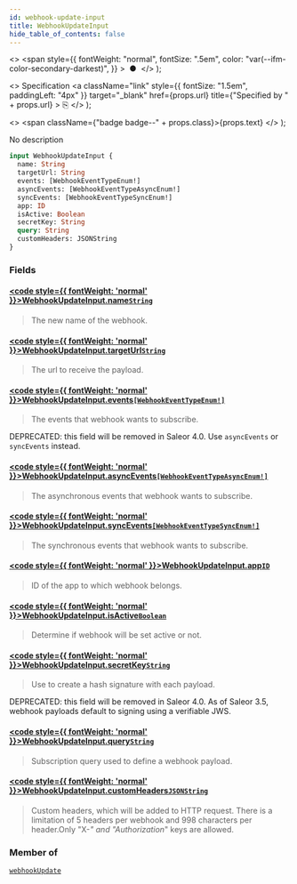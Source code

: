 ```yaml
---
id: webhook-update-input
title: WebhookUpdateInput
hide_table_of_contents: false
---
```


  <>
    <span
      style={{
        fontWeight: "normal",
        fontSize: ".5em",
        color: "var(--ifm-color-secondary-darkest)",
      }}
    >
      &nbsp;●&nbsp;
    </span>
  </>
);

  <>
    Specification
    <a
      className="link"
      style={{ fontSize: "1.5em", paddingLeft: "4px" }}
      target="\_blank"
      href={props.url}
      title={"Specified by " + props.url}
    >
      ⎘
    </a>
  </>
);

  <>
    <span className={"badge badge--" + props.class}>{props.text}</span>
  </>
);

No description

```graphql
input WebhookUpdateInput {
  name: String
  targetUrl: String
  events: [WebhookEventTypeEnum!]
  asyncEvents: [WebhookEventTypeAsyncEnum!]
  syncEvents: [WebhookEventTypeSyncEnum!]
  app: ID
  isActive: Boolean
  secretKey: String
  query: String
  customHeaders: JSONString
}
```

### Fields

#### [<code style={{ fontWeight: 'normal' }}>WebhookUpdateInput.<b>name</b></code>](#)<Bullet />[`String`](../../../api-reference/miscellaneous/scalars/string) <Badge class="secondary" text="scalar"/> <Badge class="secondary" text="miscellaneous"/>

> The new name of the webhook.

#### [<code style={{ fontWeight: 'normal' }}>WebhookUpdateInput.<b>targetUrl</b></code>](#)<Bullet />[`String`](../../../api-reference/miscellaneous/scalars/string) <Badge class="secondary" text="scalar"/> <Badge class="secondary" text="miscellaneous"/>

> The url to receive the payload.

#### [<code style={{ fontWeight: 'normal' }}>WebhookUpdateInput.<b>events</b></code>](#)<Bullet />[`[WebhookEventTypeEnum!]`](../../../api-reference/webhooks/enums/webhook-event-type-enum) <Badge class="secondary" text="list"/> <Badge class="secondary" text="enum"/> <Badge class="secondary" text="webhooks"/>

> The events that webhook wants to subscribe.

DEPRECATED: this field will be removed in Saleor 4.0. Use `asyncEvents` or `syncEvents` instead.

>

#### [<code style={{ fontWeight: 'normal' }}>WebhookUpdateInput.<b>asyncEvents</b></code>](#)<Bullet />[`[WebhookEventTypeAsyncEnum!]`](../../../api-reference/webhooks/enums/webhook-event-type-async-enum) <Badge class="secondary" text="list"/> <Badge class="secondary" text="enum"/> <Badge class="secondary" text="webhooks"/>

> The asynchronous events that webhook wants to subscribe.

#### [<code style={{ fontWeight: 'normal' }}>WebhookUpdateInput.<b>syncEvents</b></code>](#)<Bullet />[`[WebhookEventTypeSyncEnum!]`](../../../api-reference/webhooks/enums/webhook-event-type-sync-enum) <Badge class="secondary" text="list"/> <Badge class="secondary" text="enum"/> <Badge class="secondary" text="webhooks"/>

> The synchronous events that webhook wants to subscribe.

#### [<code style={{ fontWeight: 'normal' }}>WebhookUpdateInput.<b>app</b></code>](#)<Bullet />[`ID`](../../../api-reference/miscellaneous/scalars/id) <Badge class="secondary" text="scalar"/> <Badge class="secondary" text="miscellaneous"/>

> ID of the app to which webhook belongs.

#### [<code style={{ fontWeight: 'normal' }}>WebhookUpdateInput.<b>isActive</b></code>](#)<Bullet />[`Boolean`](../../../api-reference/miscellaneous/scalars/boolean) <Badge class="secondary" text="scalar"/> <Badge class="secondary" text="miscellaneous"/>

> Determine if webhook will be set active or not.

#### [<code style={{ fontWeight: 'normal' }}>WebhookUpdateInput.<b>secretKey</b></code>](#)<Bullet />[`String`](../../../api-reference/miscellaneous/scalars/string) <Badge class="secondary" text="scalar"/> <Badge class="secondary" text="miscellaneous"/>

> Use to create a hash signature with each payload.

DEPRECATED: this field will be removed in Saleor 4.0. As of Saleor 3.5, webhook payloads default to signing using a verifiable JWS.

>

#### [<code style={{ fontWeight: 'normal' }}>WebhookUpdateInput.<b>query</b></code>](#)<Bullet />[`String`](../../../api-reference/miscellaneous/scalars/string) <Badge class="secondary" text="scalar"/> <Badge class="secondary" text="miscellaneous"/>

> Subscription query used to define a webhook payload.

<Badge text="Added in Saleor 3.2" class="secondary margin-bottom--sm" />

<FeaturePreview />

>

#### [<code style={{ fontWeight: 'normal' }}>WebhookUpdateInput.<b>customHeaders</b></code>](#)<Bullet />[`JSONString`](../../../api-reference/miscellaneous/scalars/jsonstring) <Badge class="secondary" text="scalar"/> <Badge class="secondary" text="miscellaneous"/>

> Custom headers, which will be added to HTTP request. There is a limitation of 5 headers per webhook and 998 characters per header.Only "X-_" and "Authorization_" keys are allowed.

<Badge text="Added in Saleor 3.12" class="secondary margin-bottom--sm" />

<FeaturePreview />

>

### Member of

[`webhookUpdate`](../../../api-reference/webhooks/mutations/webhook-update) <Badge class="secondary" text="mutation"/>

